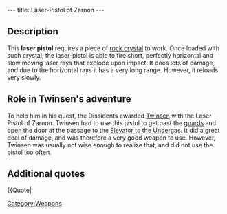 ---
title: Laser-Pistol of Zarnon
---

{{Weapon|
Name=Laser-pistol|
Image=Laser.gif|
Enemy=Red enemies and lower|
Rate=Slow|
Damage=A lot|
Range=Infinite}}

{{Quote|
Quote=You now own a laser-pistol in working condition. It gives you enough firepower to reach distant targets that your magical ball cannot reach.|
Character=Official description}}

==Description==
This '''laser pistol''' requires a piece of [[rock crystal]] to work. Once loaded with such crystal, the laser-pistol is able to fire short, perfectly horizontal and slow moving laser rays that explode upon impact. It does lots of damage, and due to the horizontal rays it has a very long range. However, it reloads very slowly.

==Role in Twinsen's adventure==
To help him in his quest, the Dissidents awarded [[Twinsen]] with the Laser Pistol of Zarnon. Twinsen had to use this pistol to get past the [[Franco guards|guards]] and open the door at the passage to the [[Elevator to the Undergas]]. It did a great deal of damage, and was therefore a very good weapon to use. However, Twinsen was usually not wise enough to realize that, and did not use the pistol too often.

==Additional quotes==
{{Quote|
Quote=You have found a laser-pistol. It needs a rock crystal to work properly.|
Character=When Twinsen received the pistol}}
{{Quote|
Quote=To reach the elevator, you need a powerful weapon. Here, this is a pistolaser of Zarnon. But you will have to find a crystal to make it work. There are some on the side of the volcano of the celebration.|
Character=A dissident}}
{{Quote|

[[Category:Weapons]]